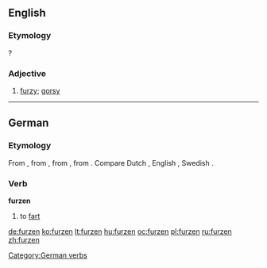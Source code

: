 ==English==

===Etymology===
{{suffix|furze|en}}?

===Adjective===
{{en-adj}}

# {{obsolete}} [[furzy]]; [[gorsy]]
#: {{rfquotek|Holland}}

{{Webster 1913}}

----

==German==

===Etymology===
From {{etyl|gmh|de}} {{term|vurzen|lang=gmh}}, from {{etyl|goh|de}} {{term|furzan|lang=goh}}, from {{etyl|gem-pro|de}} {{recons|fertanan|lang=gem-pro}}, from {{etyl|ine-pro|de}} {{recons|perd-|lang=ine-pro}}. Compare Dutch {{term|verten|lang=nl}}, English {{term|fart|lang=en}}, Swedish {{term|fjärta|lang=sv}}.

===Verb===
'''furzen'''

# to [[fart]]

[[Category:German verbs]]

[[de:furzen]]
[[ko:furzen]]
[[lt:furzen]]
[[hu:furzen]]
[[oc:furzen]]
[[pl:furzen]]
[[ru:furzen]]
[[zh:furzen]]